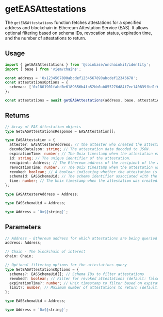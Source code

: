 # getEASAttestations

The `getEASAttestations` function fetches attestations for a specified address
and blockchain in Ethereum Attestation Service (EAS). It allows optional filtering
based on schema IDs, revocation status, expiration time, and the number of attestations to return.

## Usage

```ts
import { getEASAttestations } from '@coinbase/onchainkit/identity';
import { base } from 'viem/chains';

const address = '0x1234567890abcdef1234567890abcdef12345678';
const attestationsOptions = {
  schemas: ['0x1801901fabd0e6189356b4fb52bb0ab855276d84f7ec140839fbd1f6801ca065'],
};

const attestations = await getEASAttestations(address, base, attestationsOptions); // [!code focus]
```

## Returns

```ts
// Array of EAS Attestation objects
type GetEASAttestationsResponse = EASAttestation[];

type EASAttestation = {
  attester: EASAttesterAddress; // the attester who created the attestation.
  decodedDataJson: string; // The attestation data decoded to JSON.
  expirationTime: number; // The Unix timestamp when the attestation expires (0 for no expiration).
  id: string; // The unique identifier of the attestation.
  recipient: Address; // The Ethereum address of the recipient of the attestation.
  revocationTime: number; // The Unix timestamp when the attestation was revoked, if applicable.
  revoked: boolean; // A boolean indicating whether the attestation is revocable or not.
  schemaId: EASSchemaUid; // The schema identifier associated with the attestation.
  time: number; // The Unix timestamp when the attestation was created.
};

type EASAttesterAddress = Address;

type EASSchemaUid = Address;

type Address = `0x${string}`;
```

## Parameters

```ts
// Address - Ethereum address for which attestations are being queried
address: Address;

// Chain - The blockchain of interest
chain: Chain;

// Optional filtering options for the attestations query
type GetEASAttestationsOptions = {
  schemas?: EASSchemaUid[]; // Schema IDs to filter attestations
  revoked?: boolean; // Filter for revoked attestations (default: false)
  expirationTime?: number; // Unix timestamp to filter based on expiration time (default: current time)
  limit?: number; // Maximum number of attestations to return (default: 10)
};

type EASSchemaUid = Address;

type Address = `0x${string}`;
```
